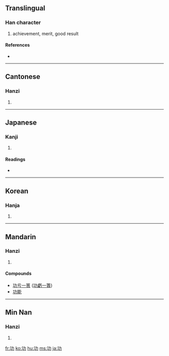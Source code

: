==Translingual==

===Han character===
{{Han char|rn=19|rad=力|as=03|sn=5|four=1412<sub>7</sub>|canj=一大尸 (MKS)}}

# achievement, merit, good result

====References====
* {{Han ref|kx=0146.110|dkj=02295|dj=0328.060|hdz=10365.080|uh=529F|ud=21151|bh=A55C|bd=42332}}

----

==Cantonese==

===Hanzi===
{{yue-hanzi|jyut=|y=gung1}}

# {{defn|Cantonese}}

----

==Japanese==

===Kanji===
{{ja-kanji|grade=4|rs=力03}}

# {{defn|Japanese}}

====Readings====
* {{ja-readings|on=[[こう]] (kō)|kun=[[いさお]] (isao)}}

----

==Korean==

===Hanja===
{{ko-hanja|hangeul=공|rv=gong|mr=kong}}

# {{defn|Korean}}

----

==Mandarin==

===Hanzi===
{{cmn-hanzi|pin=[[gōng]] ([[gong1]])|wg=kung<sup>1</sup>}}

# {{defn|Mandarin}}

====Compounds====
{{top2}}
* [[功亏一篑]] ([[功虧一簣]])
* [[功能]]
{{mid2}}
{{bottom}}

----

==Min Nan==

===Hanzi===
{{nan-hanzi|poj=kong (kong<sup>1</sup>), kang (kang<sup>1</sup>)}}

# {{defn|Min Nan}}

[[fr:功]]
[[ko:功]]
[[hu:功]]
[[ms:功]]
[[ja:功]]